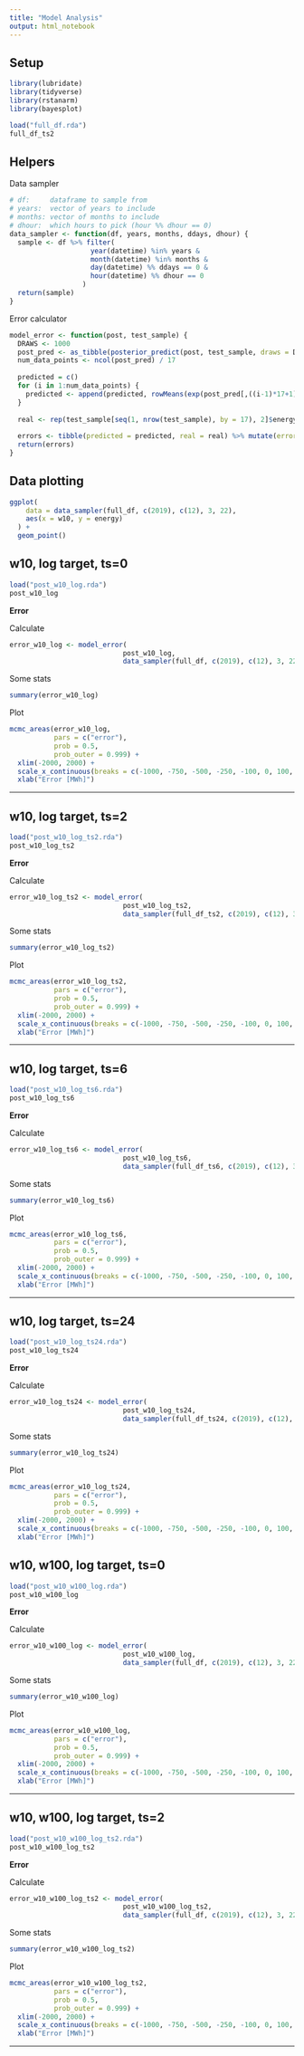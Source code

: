 ```yaml
---
title: "Model Analysis"
output: html_notebook
---
```


## Setup

```r
library(lubridate)
library(tidyverse)
library(rstanarm)
library(bayesplot)
```

```r
load("full_df.rda")
full_df_ts2
```


## Helpers

Data sampler

```r
# df:     dataframe to sample from
# years:  vector of years to include
# months: vector of months to include
# dhour:  which hours to pick (hour %% dhour == 0)
data_sampler <- function(df, years, months, ddays, dhour) {
  sample <- df %>% filter(
                    year(datetime) %in% years &
                    month(datetime) %in% months &
                    day(datetime) %% ddays == 0 &
                    hour(datetime) %% dhour == 0
                  )
  return(sample)
}
```

Error calculator
```r
model_error <- function(post, test_sample) {
  DRAWS <- 1000
  post_pred <- as_tibble(posterior_predict(post, test_sample, draws = DRAWS))
  num_data_points <- ncol(post_pred) / 17
  
  predicted = c()
  for (i in 1:num_data_points) {
    predicted <- append(predicted, rowMeans(exp(post_pred[,((i-1)*17+1):(i*17)])))
  }
  
  real <- rep(test_sample[seq(1, nrow(test_sample), by = 17), 2]$energy, each = DRAWS)
  
  errors <- tibble(predicted = predicted, real = real) %>% mutate(error = predicted - real)
  return(errors)
}
```


## Data plotting

```r
ggplot(
    data = data_sampler(full_df, c(2019), c(12), 3, 22),
    aes(x = w10, y = energy)
  ) +
  geom_point()
```




## w10, log target, ts=0

```r
load("post_w10_log.rda")
post_w10_log
```

**Error**

Calculate
```r
error_w10_log <- model_error(
                            post_w10_log,
                            data_sampler(full_df, c(2019), c(12), 3, 22))
```



Some stats
```r
summary(error_w10_log)
```


Plot
```r
mcmc_areas(error_w10_log,
           pars = c("error"),
           prob = 0.5,
           prob_outer = 0.999) +
  xlim(-2000, 2000) +
  scale_x_continuous(breaks = c(-1000, -750, -500, -250, -100, 0, 100, 250, 500, 750)) +
  xlab("Error [MWh]")
```


__________________________________________________________________________________________________________


## w10, log target, ts=2

```r
load("post_w10_log_ts2.rda")
post_w10_log_ts2
```


**Error**

Calculate
```r
error_w10_log_ts2 <- model_error(
                            post_w10_log_ts2,
                            data_sampler(full_df_ts2, c(2019), c(12), 3, 22))
```



Some stats
```r
summary(error_w10_log_ts2)
```


Plot
```r
mcmc_areas(error_w10_log_ts2,
           pars = c("error"),
           prob = 0.5,
           prob_outer = 0.999) +
  xlim(-2000, 2000) +
  scale_x_continuous(breaks = c(-1000, -750, -500, -250, -100, 0, 100, 250, 500, 750)) +
  xlab("Error [MWh]")
```



__________________________________________________________________________________________________________


## w10, log target, ts=6

```r
load("post_w10_log_ts6.rda")
post_w10_log_ts6
```

**Error**

Calculate
```r
error_w10_log_ts6 <- model_error(
                            post_w10_log_ts6,
                            data_sampler(full_df_ts6, c(2019), c(12), 3, 22))
```



Some stats
```r
summary(error_w10_log_ts6)
```


Plot
```r
mcmc_areas(error_w10_log_ts6,
           pars = c("error"),
           prob = 0.5,
           prob_outer = 0.999) +
  xlim(-2000, 2000) +
  scale_x_continuous(breaks = c(-1000, -750, -500, -250, -100, 0, 100, 250, 500, 750)) +
  xlab("Error [MWh]")
```





__________________________________________________________________________________________________________


## w10, log target, ts=24

```r
load("post_w10_log_ts24.rda")
post_w10_log_ts24
```

**Error**

Calculate
```r
error_w10_log_ts24 <- model_error(
                            post_w10_log_ts24,
                            data_sampler(full_df_ts24, c(2019), c(12), 3, 22))
```



Some stats
```r
summary(error_w10_log_ts24)
```


Plot
```r
mcmc_areas(error_w10_log_ts24,
           pars = c("error"),
           prob = 0.5,
           prob_outer = 0.999) +
  xlim(-2000, 2000) +
  scale_x_continuous(breaks = c(-1000, -750, -500, -250, -100, 0, 100, 250, 500, 750)) +
  xlab("Error [MWh]")
```


## w10, w100, log target, ts=0

```r
load("post_w10_w100_log.rda")
post_w10_w100_log
```

**Error**

Calculate
```r
error_w10_w100_log <- model_error(
                            post_w10_w100_log,
                            data_sampler(full_df, c(2019), c(12), 3, 22))
```



Some stats
```r
summary(error_w10_w100_log)
```

Plot
```r
mcmc_areas(error_w10_w100_log,
           pars = c("error"),
           prob = 0.5,
           prob_outer = 0.999) +
  xlim(-2000, 2000) +
  scale_x_continuous(breaks = c(-1000, -750, -500, -250, -100, 0, 100, 250, 500, 750)) +
  xlab("Error [MWh]")
```


_________________________________________________________________________________________________________________________________________



## w10, w100, log target, ts=2

```r
load("post_w10_w100_log_ts2.rda")
post_w10_w100_log_ts2
```

**Error**

Calculate
```r
error_w10_w100_log_ts2 <- model_error(
                            post_w10_w100_log_ts2,
                            data_sampler(full_df, c(2019), c(12), 3, 22))
```



Some stats
```r
summary(error_w10_w100_log_ts2)
```


Plot
```r
mcmc_areas(error_w10_w100_log_ts2,
           pars = c("error"),
           prob = 0.5,
           prob_outer = 0.999) +
  xlim(-2000, 2000) +
  scale_x_continuous(breaks = c(-1000, -750, -500, -250, -100, 0, 100, 250, 500, 750)) +
  xlab("Error [MWh]")
```


_____________________________________________________________________________________________________________
